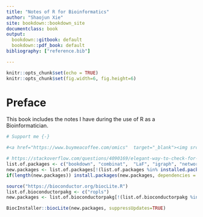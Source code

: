 ```yaml
---
title: "Notes of R for Bioinformatics"
author: "Shaojun Xie"
site: bookdown::bookdown_site
documentclass: book
output:
  bookdown::gitbook: default
  bookdown::pdf_book: default
bibliography: ["reference.bib"]

---
```



```r
knitr::opts_chunk$set(echo = TRUE)
knitr::opts_chunk$set(fig.width=6, fig.height=6) 

```

# Preface {-}

This book includes the notes I have during the use of R as a Bioinformatician. 

```r
# Support me {-}

#<a href="https://www.buymeacoffee.com/omics"  target="_blank"><img src="https://user-images.githubusercontent.com/20909751/53546583-c30aa300-3afa-11e9-8ba3-1ca25ac863c4.png" title="buymecoffee" alt="coffee"></a>

```


```r

# https://stackoverflow.com/questions/4090169/elegant-way-to-check-for-missing-packages-and-install-them
list.of.packages <- c("bookdown", "combinat",  "LaF", "igraph", "network", "sna", "visNetwork", "threejs", "ndtv", "RColorBrewer", "png", "networkD3", "animation", "maps", "geosphere", "RColorBrewer", "png", "animation", "visNetwork", "threejs", "networkD3", "ndtv", "maps", "geosphere", "psych", "UsingR", "bnlearn", "", "bnlearn", "mice", "VIM", "dplyr", "corrplot", "FactoMineR", "FactoInvestigate", "PerformanceAnalytics", "AppliedPredictiveModeling", "caret", "ellipse", "", "combinat", "RISmed", "manipulate", "lme4")
new.packages <- list.of.packages[!(list.of.packages %in% installed.packages()[,"Package"])]
if(length(new.packages)) install.packages(new.packages, dependencies = T)

source("https://bioconductor.org/biocLite.R")
list.of.bioconductorpakg <- c("ropls")
new.packages <- list.of.bioconductorpakg[!(list.of.bioconductorpakg %in% installed.packages()[,"Package"])]

BiocInstaller::biocLite(new.packages, suppressUpdates=TRUE)
```

